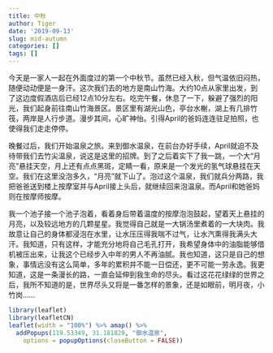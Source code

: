 ---
title: 中秋
author: Tiger
date: '2019-09-13'
slug: mid-autumn
categories: []
tags: []
---

今天是一家人一起在外面度过的第一个中秋节。虽然已经入秋，但气温依旧闷热，随便动动便是一身汗。这次我们去的地方是南山竹海。大约10点从家里出发，到了这边度假酒店后已经12点10分左右。吃完午餐，休息了一下，躲避了强烈的阳光，我们起身前往南山竹海景区。景区里有湖光山色，亭台水榭，湖上有几排竹筏，两岸是人行步道。漫步其间，心旷神怡。引得April的爸妈连连驻足拍照，也使得我们走走停停。

晚餐过后，我们开始温泉之旅。来到御水温泉，在前台办好手续，April就迫不及待带我们去竹尖温泉，说这是这里的招牌。到了之后着实下了我一跳，一个大“月亮”悬挂天空，月上还有点点黑斑，定睛一看，原来是一个发光的氢气球悬挂在天空。我们在这里没泡多久，“月亮”就下山了。泡过这个温泉，我们就兵分两路，我把爸爸送到楼上按摩室并与April接上头后，就继续回来泡温泉。而April和她爸妈则在按摩师按摩。

我一个池子接一个池子泡着，看着身后带着温度的按摩泡泡鼓起，望着天上悬挂的月亮，以及较远地方的几颗星星。我觉得自己就是一大锅汤里煮着的一大块肉。我故意让自己的身体都浸泡在水里，让水压压得我喘不过气，让水汽熏得我满头大汗。我知道，只有这样，才能充分地将自己毛孔打开，我希望身体中的油脂能够借机被压出来，让我这个已经步入中年的男人不再油腻。我也知道，这只是自己的想象，事情远没有这么简单，多年的累积并不能一日偿还，更不可能一劳永逸。我更知道，这是一条漫长的路，一直会延伸到我生命的尽头。看过这花花绿绿的世界之后，我所不知道的是，世界尽头又将是一番怎样的景象，还是如眼前，明月夜，小竹岗……

```{r, echo = FALSE}
library(leaflet)
library(leafletCN)
leaflet(width = "100%") %>% amap() %>%
  addPopups(119.53349, 31.181829, "御水温泉",
    options = popupOptions(closeButton = FALSE)) 
```

